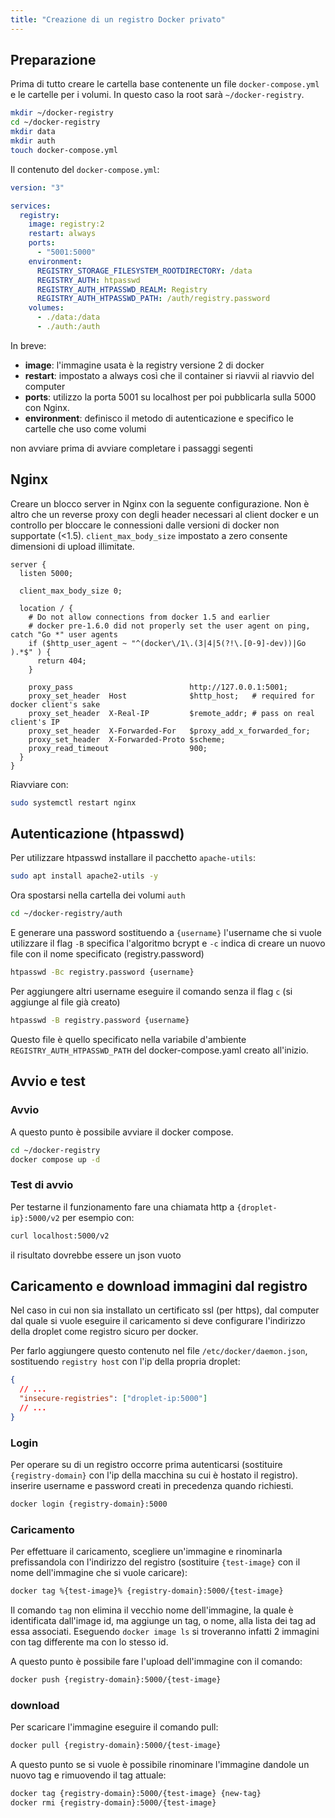 ```yaml
---
title: "Creazione di un registro Docker privato"
---
```


## Preparazione

Prima di tutto creare le cartella base contenente un file `docker-compose.yml` e le cartelle per i volumi.
In questo caso la root sarà `~/docker-registry`.

```bash
mkdir ~/docker-registry
cd ~/docker-registry
mkdir data
mkdir auth
touch docker-compose.yml
```

Il contenuto del `docker-compose.yml`:

```yaml
version: "3"

services:
  registry:
    image: registry:2
    restart: always
    ports:
      - "5001:5000"
    environment:
      REGISTRY_STORAGE_FILESYSTEM_ROOTDIRECTORY: /data
      REGISTRY_AUTH: htpasswd
      REGISTRY_AUTH_HTPASSWD_REALM: Registry
      REGISTRY_AUTH_HTPASSWD_PATH: /auth/registry.password
    volumes:
      - ./data:/data
      - ./auth:/auth
```

In breve:

- **image**: l'immagine usata è la registry versione 2 di docker
- **restart**: impostato a always così che il container si riavvii al riavvio del computer
- **ports**: utilizzo la porta 5001 su localhost per poi pubblicarla sulla 5000 con Nginx.
- **environment**: definisco il metodo di autenticazione e specifico le cartelle che uso come volumi

non avviare prima di avviare completare i passaggi segenti

## Nginx

Creare un blocco server in Nginx con la seguente configurazione.
Non è altro che un reverse proxy con degli header necessari al client docker e un controllo per bloccare le connessioni dalle versioni di docker non supportate (&lt;1.5). `client_max_body_size` impostato a zero consente dimensioni di upload illimitate.

```nginx
server {
  listen 5000;

  client_max_body_size 0;

  location / {
    # Do not allow connections from docker 1.5 and earlier
    # docker pre-1.6.0 did not properly set the user agent on ping, catch "Go *" user agents
    if ($http_user_agent ~ "^(docker\/1\.(3|4|5(?!\.[0-9]-dev))|Go ).*$" ) {
      return 404;
    }

    proxy_pass                          http://127.0.0.1:5001;
    proxy_set_header  Host              $http_host;   # required for docker client's sake
    proxy_set_header  X-Real-IP         $remote_addr; # pass on real client's IP
    proxy_set_header  X-Forwarded-For   $proxy_add_x_forwarded_for;
    proxy_set_header  X-Forwarded-Proto $scheme;
    proxy_read_timeout                  900;
  }
}
```

Riavviare con:

```bash
sudo systemctl restart nginx
```

## Autenticazione (htpasswd)

Per utilizzare htpasswd installare il pacchetto `apache-utils`:

```bash
sudo apt install apache2-utils -y
```

Ora spostarsi nella cartella dei volumi `auth`

```bash
cd ~/docker-registry/auth
```

E generare una password sostituendo a `{username}` l'username che si vuole utilizzare
il flag `-B` specifica l'algoritmo bcrypt e `-c` indica di creare un nuovo file con il nome specificato (registry.password)

```bash
htpasswd -Bc registry.password {username}
```

Per aggiungere altri username eseguire il comando senza il flag `c` (si aggiunge al file già creato)

```bash
htpasswd -B registry.password {username}
```

Questo file è quello specificato nella variabile d'ambiente `REGISTRY_AUTH_HTPASSWD_PATH` del docker-compose.yaml creato all'inizio.

## Avvio e test

### Avvio

A questo punto è possibile avviare il docker compose.

```bash
cd ~/docker-registry
docker compose up -d
```

### Test di avvio

Per testarne il funzionamento fare una chiamata http a `{droplet-ip}:5000/v2` per esempio con:

```bash
curl localhost:5000/v2
```

il risultato dovrebbe essere un json vuoto

## Caricamento e download immagini dal registro

Nel caso in cui non sia installato un certificato ssl (per https), dal computer dal quale si vuole eseguire il caricamento si deve configurare l'indirizzo della droplet come registro sicuro per docker.

Per farlo aggiungere questo contenuto nel file `/etc/docker/daemon.json`, sostituendo `registry host` con l'ip della propria droplet:

```json
{
  // ...
  "insecure-registries": ["droplet-ip:5000"]
  // ...
}
```

### Login

Per operare su di un registro occorre prima autenticarsi (sostituire `{registry-domain}` con l'ip della macchina su cui è hostato il registro).
inserire username e password creati in precedenza quando richiesti.

```bash
docker login {registry-domain}:5000
```

### Caricamento

Per effettuare il caricamento, scegliere un'immagine e rinominarla prefissandola con l'indirizzo del registro (sostituire `{test-image}` con il nome dell'immagine che si vuole caricare):

```bash
docker tag %{test-image}% {registry-domain}:5000/{test-image}
```

Il comando `tag` non elimina il vecchio nome dell'immagine, la quale è identificata dall'image id, ma aggiunge un tag, o nome, alla lista dei tag ad essa associati. Eseguendo `docker image ls` si troveranno infatti 2 immagini con tag differente ma con lo stesso id.

A questo punto è possibile fare l'upload dell'immagine con il comando:

```bash
docker push {registry-domain}:5000/{test-image}
```

### download

Per scaricare l'immagine eseguire il comando pull:

```bash
docker pull {registry-domain}:5000/{test-image}
```

A questo punto se si vuole è possibile rinominare l'immagine dandole un nuovo tag e rimuovendo il tag attuale:

```bash
docker tag {registry-domain}:5000/{test-image} {new-tag}
docker rmi {registry-domain}:5000/{test-image}
```